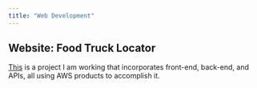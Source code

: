 ```yaml
---
title: "Web Development"
---
```


## Website: Food Truck Locator
[This](https://github.com/lehig/food-truck-locator) is a project I am 
working that incorporates front-end, back-end, and APIs, all using AWS 
products to accomplish it. 